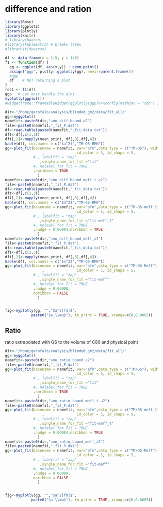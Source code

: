# difference and ration

```r
library(Rose)
library(ggplot2)
library(plotly)
library(knitr)
# library(hadron)
#library(kableExtra) # breaks latex
#library(tidyverse)

df <- data.frame(x = 1:5, y = 1:5)
f1 <- function(df) {
  gg <- ggplot(df, aes(x,y)) + geom_point()
  assign("ggp", plotly::ggplotly(gg), envir=parent.frame())
  #ggp
  df    # NOT returning a plot
}
res1 <- f1(df)
ggp   # Let knit handle the plot
myplotly(ggplot())
#widgetframe::frameableWidget(ggplotly(ggp)%>%config(mathjax = "cdn") )
```



```r
dir<-"/home/garofalo/analysis/blinded_gm2/data/fit_all/"
gg<-myggplot()
namefit<-paste0(dir,"amu_diff_bound_a2")
file<-paste0(namefit,"_fit_P.dat")
df<-read.table(paste0(namefit,"_fit_data.txt"))
dft<-df[,c(1,3)]
dft[,2]<-mapply(mean_print, df[,3],df[,4])
kable(dft, col.names = c("$a^2$","TM-OS-BMW"))
gg<-plot_fit(basename = namefit, var="afm",data_type = c("TM-OS"), width=1e-4, gg=gg
                 ,               id_color = 5, id_shape = 5,
             # , labelfit = "zap"
                ,single_name_for_fit ="fit"
             #, nolabel_for_fit = TRUE
             ,noribbon = TRUE
               )
namefit<-paste0(dir,"amu_diff_bound_meff_t_a2")
file<-paste0(namefit,"_fit_P.dat")
df<-read.table(paste0(namefit,"_fit_data.txt"))
dft<-df[,c(1,3)]
dft[,2]<-mapply(mean_print, df[,3],df[,4])
kable(dft, col.names = c("$a^2$","TM-OS-BMW"))
gg<-plot_fit(basename = namefit, var="afm",data_type = c("TM-OS-meff_t"), width=1e-4, gg=gg
                 ,               id_color = 5, id_shape = 5,
             # , labelfit = "zap"
                ,single_name_for_fit ="fit-meff_t"
             #, nolabel_for_fit = TRUE
             ,nudge = 0.00004,noribbon = TRUE
               )
namefit<-paste0(dir,"amu_diff_bound_meff_a2")
file<-paste0(namefit,"_fit_P.dat")
df<-read.table(paste0(namefit,"_fit_data.txt"))
dft<-df[,c(1,3)]
dft[,2]<-mapply(mean_print, df[,3],df[,4])
kable(dft, col.names = c("$a^2$","TM-OS-BMW"))
gg<-plot_fit(basename = namefit, var="afm",data_type = c("TM-OS-Meff"), width=1e-4, gg=gg
                 ,               id_color = 5, id_shape = 5,
             # , labelfit = "zap"
                ,single_name_for_fit ="fit-meff"
             #, nolabel_for_fit = TRUE
             ,nudge = 0.00008,
             noribbon = FALSE
               )


fig<-myplotly(gg, "","$a^2[fm]$",
            paste0("$a_\\mu$"), to_print = TRUE, xrange=c(0,0.0065))
```


## Ratio

ratio extrapolated with GS to the volume of C80 and physical point

```r
dir<-"/home/garofalo/analysis/blinded_gm2/data/fit_all/"
gg<-myggplot()
namefit<-paste0(dir,"amu_ratio_bound_a2")
file<-paste0(namefit,"_fit_P.dat")
gg<-plot_fit(basename = namefit, var="afm",data_type = c("TM/OS"), width=1e-4, gg=gg
                 ,               id_color = 5, id_shape = 5,
             # , labelfit = "zap"
                ,single_name_for_fit ="fit"
             #, nolabel_for_fit = TRUE
             ,noribbon = TRUE
               )
namefit<-paste0(dir,"amu_ratio_bound_meff_t_a2")
file<-paste0(namefit,"_fit_P.dat")
gg<-plot_fit(basename = namefit, var="afm",data_type = c("TM/OS-meff_t"), width=1e-4, gg=gg
                 ,               id_color = 5, id_shape = 5,
             # , labelfit = "zap"
                ,single_name_for_fit ="fit-meff_t"
             #, nolabel_for_fit = TRUE
             ,nudge = 0.00004,noribbon = TRUE
               )
namefit<-paste0(dir,"amu_ratio_bound_meff_a2")
file<-paste0(namefit,"_fit_P.dat")
gg<-plot_fit(basename = namefit, var="afm",data_type = c("TM/OS-Meff"), width=1e-4, gg=gg
                 ,               id_color = 5, id_shape = 5,
             # , labelfit = "zap"
                ,single_name_for_fit ="fit-meff"
             #, nolabel_for_fit = TRUE
             ,nudge = 0.00008,
             noribbon = FALSE
               )


fig<-myplotly(gg, "","$a^2[fm]$",
            paste0("$a_\\mu$"), to_print = TRUE, xrange=c(0,0.0065))
```